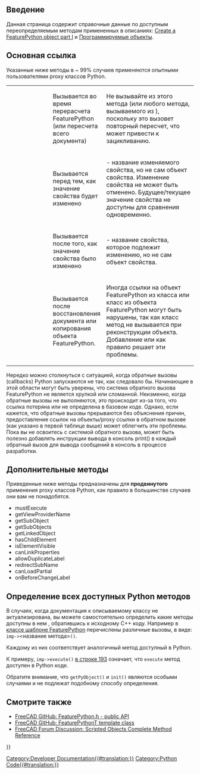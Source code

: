 <languages/>

{{TOCright}}

==Введение==

Данная страница содержит справочные данные по доступным переопределяемым методам примененных в описаниях:  [[Create_a_FeaturePython_object_part_I/ru|Create a FeaturePython object part I]] и [[Scripted_objects/ru|Программируемые объекты]].

==Основная ссылка==
Указанные ниже методы в ~ 99% случаев применяются опытными пользователями proxy классов Python.

{| class="wikitable" cellpadding="5px" width="100%"
|style="width:25%" | {{incode|execute(self, obj)}}
|style="width:25%" | Вызывается во время перерасчета FeaturePython (или пересчета всего документа)
|style="width:50%" | Не вызывайте {{incode|recompute()}} из этого метода (или любого метода, вызываемого из {{incode|execute()}}), поскольку это вызовет повторный пересчет, что может привести к зацикливанию.
|-
| {{incode|onBeforeChange(self, obj, prop)}}
| Вызывается перед тем, как значение свойства будет изменено
| {{incode|prop}} - название изменяемого свойства, но не сам объект свойства. Изменение свойства не может быть отменено. Будущее/текущее значение свойства не доступны для сравнения одновременно.
|-
| {{incode|onChanged(self, obj, prop)}}
| Вызывается после того, как значение свойства было изменено
| {{incode|prop}} - название свойства, которое подлежит изменению, но не сам объект свойства.
|-
| {{Incode|onDocumentRestored(self, obj)}}
| Вызывается после восстановления документа или копирования объекта FeaturePython.
| Иногда ссылки на объект FeaturePython из класса или класс из объекта FeaturePython могут быть нарушены, так как класс {{incode|__init__()}} метод не вызывается при реконструкции объекта. Добавление {{incode|self.Object <nowiki>=</nowiki> obj}} или {{incode|obj.Proxy <nowiki>=</nowiki> self}} как правило решает эти проблемы.
|}

Нередко можно столкнуться с ситуацией, когда обратные вызовы (callbacks) Python запускаются не так, как следовало бы. Начинающие в этой области могут быть уверены, что система обратного вызова FeaturePython не является хрупкой или сломанной. Неизменно, когда обратные вызовы не выполняются, это происходит из-за того, что ссылка потеряна или не определена в базовом коде. Однако, если кажется, что обратные вызовы прерываются без объяснения причин, предоставление ссылок на объекты/proxy ссылки в обратном вызове {{incode|onDocumentRestored()}} (как указано в первой таблице выше) может облегчить эти проблемы. Пока вы не освоитесь с системой обратного вызова, может быть полезно добавлять инструкции вывода в консоль print() в каждый обратный вызов для вывода сообщений в консоль в процессе разработки.

==Дополнительные методы==
Приведенные ниже методы предназначены для '''продвинутого''' применения proxy классов Python, как правило в большинстве случаев они вам не понадобятся.

* mustExecute
* getViewProviderName
* getSubObject
* getSubObjects
* getLinkedObject
* hasChildElement
* isElementVisible
* canLinkProperties
* allowDuplicateLabel
* redirectSubName
* canLoadPartial
* onBeforeChangeLabel

==Определение всех доступных Python методов==
В случаях, когда документация к описываемому классу не актуализирована, вы можете самостоятельно определить какие методы доступны в нем , обратившись к исходному C++ коду. Например в [https://github.com/FreeCAD/FreeCAD/blob/76e74294894bbce46d006e149315c6274d206278/src/App/FeaturePython.h#L161-L351 классе шаблоне FeaturePython] перечислены различные вызовы, в виде: <code>imp-><название метода>()</code>.

Каждому из них соответствует аналогичный метод доступный в Python.

К примеру, <code>imp->execute()</code> [https://github.com/FreeCAD/FreeCAD/blob/76e74294894bbce46d006e149315c6274d206278/src/App/FeaturePython.h#L193 в строке 193] означает, что <code>execute</code> метод доступен в Python коде.

Обратите внимание, что <code>getPyObject()</code> и <code>init()</code> являются особыми случаями и не подлежат подобному способу определения.

==Смотрите также==

* [https://github.com/FreeCAD/FreeCAD/blob/76e74294894bbce46d006e149315c6274d206278/src/App/FeaturePython.h#L44-L86 FreeCAD GitHub: FeaturePython.h - public API]
* [https://github.com/FreeCAD/FreeCAD/blob/76e74294894bbce46d006e149315c6274d206278/src/App/FeaturePython.h#L167 FreeCAD GitHub: FeaturePythonT template class]
* [https://forum.freecadweb.org/viewtopic.php?f=22&t=49194 FreeCAD Forum Discussion: Scripted Objects Complete Method Reference]


{{Powerdocnavi{{#translation:}}}}
[[Category:Developer Documentation{{#translation:}}]]
[[Category:Python Code{{#translation:}}]]
{{clear}}